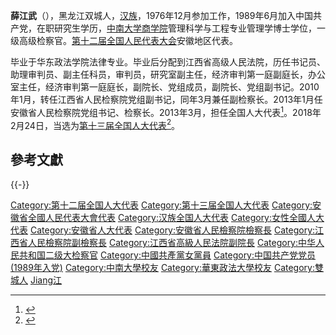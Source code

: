 '''薛江武'''（{{bd|1958年|1月||catIdx=Xue薛}}），黑龙江双城人，[[汉族|汉族]]，1976年12月参加工作，1989年6月加入中国共产党，在职研究生学历，[[中南大学商学院|中南大学商学院]]管理科学与工程专业管理学博士学位，一级高级检察官。[[第十二届全国人民代表大会|第十二届全国人民代表大会]]安徽地区代表。

毕业于华东政法学院法律专业。毕业后分配到江西省高级人民法院，历任书记员、助理审判员、副主任科员，审判员，研究室副主任，经济审判第一庭副庭长，办公室主任，经济审判第一庭庭长，副院长、党组成员，副院长、党组副书记。2010年1月，转任江西省人民检察院党组副书记，同年3月兼任副检察长。2013年1月任安徽省人民检察院党组书记、检察长。2013年3月，担任全国人大代表<ref>{{cite news|title=全国人大代表信息-薛江武|url= http://210.82.31.1:8084/delegate/viewDelegate.action?dbid=121028|accessdate=2013-04-05|newspaper=全国人大网|archive-url=https://web.archive.org/web/20170811143706/http://www.npc.gov.cn/delegate/viewDelegate.action?dbid=121028|archive-date=2017-08-11|dead-url=yes}}</ref>。2018年2月24日，当选为[[第十三届全国人大代表|第十三届全国人大代表]]<ref>{{Cite web|title=（受权发布）中华人民共和国第十三届全国人民代表大会代表名单-中新网|url=http://www.chinanews.com/gn/2018/02-25/8453959.shtml|accessdate=2021-02-13|work=中新网}}</ref>。

==參考文獻==
{{reflist}}

{{-}}
{{start box}}
{{s-legal|prc-proc}}
{{s-before|[[崔伟|崔伟]]}}
{{s-title|[[安徽省人民检察院|安徽省人民检察院]]检察长|2013年1月—2021年1月}}
{{s-after|[[陈武_(1963年)|陈武]]}}
{{end box}}

{{中华人民共和国安徽省正职领导人}}

{{DEFAULTSORT:Xue薛}}
[[Category:第十二届全国人大代表|Category:第十二届全国人大代表]]
[[Category:第十三届全国人大代表|Category:第十三届全国人大代表]]
[[Category:安徽省全國人民代表大會代表|Category:安徽省全國人民代表大會代表]]
[[Category:汉族全国人大代表|Category:汉族全国人大代表]]
[[Category:女性全國人大代表|Category:女性全國人大代表]]
[[Category:安徽省人大代表|Category:安徽省人大代表]]
[[Category:安徽省人民檢察院檢察長|Category:安徽省人民檢察院檢察長]]
[[Category:江西省人民檢察院副檢察長|Category:江西省人民檢察院副檢察長]]
[[Category:江西省高級人民法院副院長|Category:江西省高級人民法院副院長]]
[[Category:中华人民共和国二级大检察官|Category:中华人民共和国二级大检察官]]
[[Category:中國共產黨女黨員|Category:中國共產黨女黨員]]
[[Category:中国共产党党员_(1989年入党)|Category:中国共产党党员 (1989年入党)]]
[[Category:中南大學校友|Category:中南大學校友]]
[[Category:華東政法大學校友|Category:華東政法大學校友]]
[[Category:雙城人|Category:雙城人]]
[[Category:薛姓|Jiang江]]

{{中国政治人物小作品}}